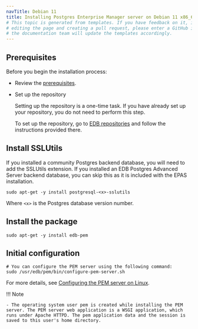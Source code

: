 ```yaml
---
navTitle: Debian 11
title: Installing Postgres Enterprise Manager server on Debian 11 x86_64
# This topic is generated from templates. If you have feedback on it, instead of
# editing the page and creating a pull request, please enter a GitHub issue and
# the documentation team will update the templates accordingly.
---
```


## Prerequisites

Before you begin the installation process:

- Review the [prerequisites](/pem/latest/installing_pem_server/pem_server_inst_linux/prerequisites/).

- Set up the repository

  Setting up the repository is a one-time task. If you have already set up your repository, you do not need to perform this step.

  To set up the repository, go to [EDB repositories](https://www.enterprisedb.com/repos-downloads) and follow the instructions provided there.

## Install SSLUtils

If you installed a community Postgres backend database, you will need to add the SSLUtils extension.
If you installed an EDB Postgres Advanced Server backend database, you can skip this as it is included with the EPAS installation.

```shell
sudo apt-get -y install postgresql-<x>-sslutils
```

Where `<x>` is the Postgres database version number.

## Install the package

```shell
sudo apt-get -y install edb-pem
```

## Initial configuration

```shell
# You can configure the PEM server using the following command:
sudo /usr/edb/pem/bin/configure-pem-server.sh
```

For more details, see [Configuring the PEM server on Linux](/pem/latest/installing_pem_server/pem_server_inst_linux/configuring_the_pem_server_on_linux/).

!!! Note

    - The operating system user pem is created while installing the PEM server. The PEM server web application is a WSGI application, which runs under Apache HTTPD. The pem application data and the session is saved to this user's home directory.
